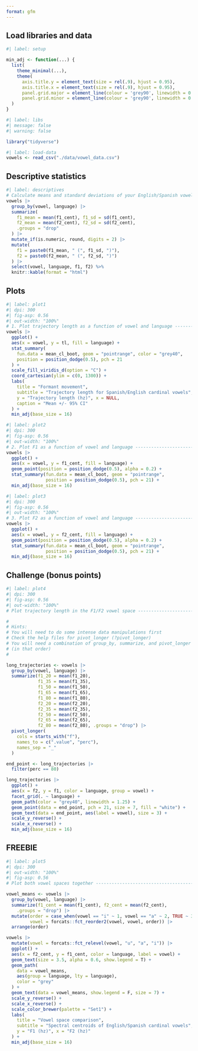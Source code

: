 ```yaml
---
format: gfm
---
```


## Load libraries and data

```r
#| label: setup

min_adj <- function(...) {
  list(
    theme_minimal(...),
    theme(
      axis.title.y = element_text(size = rel(.9), hjust = 0.95),
      axis.title.x = element_text(size = rel(.9), hjust = 0.95),
      panel.grid.major = element_line(colour = 'grey90', linewidth = 0.15),
      panel.grid.minor = element_line(colour = 'grey90', linewidth = 0.15))
  )
}
```

```r
#| label: libs
#| message: false
#| warning: false

library("tidyverse")
```

```r
#| label: load-data
vowels <- read_csv("./data/vowel_data.csv")
```



## Descriptive statistics

```r
#| label: descriptives
# Calculate means and standard deviations of your English/Spanish vowels ------
vowels |> 
  group_by(vowel, language) |> 
  summarize(
    f1_mean = mean(f1_cent), f1_sd = sd(f1_cent),
    f2_mean = mean(f2_cent), f2_sd = sd(f2_cent), 
    .groups = "drop"
  ) |> 
  mutate_if(is.numeric, round, digits = 2) |> 
  mutate(
    f1 = paste0(f1_mean, " (", f1_sd, ")"), 
    f2 = paste0(f2_mean, " (", f2_sd, ")")
  ) |> 
  select(vowel, language, f1, f2) %>% 
  knitr::kable(format = "html")
```


## Plots

```r
#| label: plot1
#| dpi: 300
#| fig-asp: 0.56
#| out-width: "100%"
# 1. Plot trajectory length as a function of vowel and language ---------------
vowels |> 
  ggplot() +
  aes(x = vowel, y = tl, fill = language) + 
  stat_summary(
    fun.data = mean_cl_boot, geom = "pointrange", color = "grey40", 
    position = position_dodge(0.5), pch = 21
  ) + 
  scale_fill_viridis_d(option = "C") + 
  coord_cartesian(ylim = c(0, 1300)) + 
  labs(
    title = "Formant movement", 
    subtitle = "Trajectory length for Spanish/English cardinal vowels", 
    y = "Trajectory length (hz)", x = NULL, 
    caption = "Mean +/- 95% CI"
  ) + 
  min_adj(base_size = 16)
```





```r
#| label: plot2
#| dpi: 300
#| fig-asp: 0.56
#| out-width: "100%"
# 2. Plot F1 as a function of vowel and language ------------------------------
vowels |> 
  ggplot() + 
  aes(x = vowel, y = f1_cent, fill = language) + 
  geom_point(position = position_dodge(0.5), alpha = 0.2) + 
  stat_summary(fun.data = mean_cl_boot, geom = "pointrange", 
               position = position_dodge(0.5), pch = 21) + 
  min_adj(base_size = 16)
```





```r
#| label: plot3
#| dpi: 300
#| fig-asp: 0.56
#| out-width: "100%"
# 3. Plot F2 as a function of vowel and language ------------------------------
vowels |> 
  ggplot() +
  aes(x = vowel, y = f2_cent, fill = language) + 
  geom_point(position = position_dodge(0.5), alpha = 0.2) + 
  stat_summary(fun.data = mean_cl_boot, geom = "pointrange", 
               position = position_dodge(0.5), pch = 21) + 
  min_adj(base_size = 16)
```







## Challenge (bonus points)

```r
#| label: plot4
#| dpi: 300
#| fig-asp: 0.56
#| out-width: "100%"
# Plot trajectory length in the F1/F2 vowel space -----------------------------

#
# Hints: 
# You will need to do some intense data manipulations first
# Check the help files for pivot_longer (?pivot_longer)
# You will need a combination of group_by, summarize, and pivot_longer 
# (in that order)
#

long_trajectories <- vowels |> 
  group_by(vowel, language) |> 
  summarize(f1_20 = mean(f1_20), 
            f1_35 = mean(f1_35), 
            f1_50 = mean(f1_50), 
            f1_65 = mean(f1_65), 
            f1_80 = mean(f1_80), 
            f2_20 = mean(f2_20), 
            f2_35 = mean(f2_35), 
            f2_50 = mean(f2_50), 
            f2_65 = mean(f2_65), 
            f2_80 = mean(f2_80), .groups = "drop") |> 
  pivot_longer(
    cols = starts_with("f"), 
    names_to = c(".value", "perc"), 
    names_sep = "_"
  )

end_point <- long_trajectories |> 
  filter(perc == 80)

long_trajectories |> 
  ggplot() +
  aes(x = f2, y = f1, color = language, group = vowel) + 
  facet_grid(. ~ language) + 
  geom_path(color = "grey40", linewidth = 1.25) + 
  geom_point(data = end_point, pch = 21, size = 7, fill = "white") + 
  geom_text(data = end_point, aes(label = vowel), size = 3) + 
  scale_y_reverse() + 
  scale_x_reverse() + 
  min_adj(base_size = 16)
```




## FREEBIE

```r
#| label: plot5
#| dpi: 300
#| out-width: "100%"
#| fig-asp: 0.56
# Plot both vowel spaces together ---------------------------------------------

vowel_means <- vowels |> 
  group_by(vowel, language) |> 
  summarize(f1_cent = mean(f1_cent), f2_cent = mean(f2_cent), 
    .groups = "drop") |> 
  mutate(order = case_when(vowel == "i" ~ 1, vowel == "a" ~ 2, TRUE ~ 3), 
         vowel = forcats::fct_reorder2(vowel, vowel, order)) |> 
  arrange(order)

vowels |> 
  mutate(vowel = forcats::fct_relevel(vowel, "u", "a", "i")) |> 
  ggplot() + 
  aes(x = f2_cent, y = f1_cent, color = language, label = vowel) +
  geom_text(size = 3.5, alpha = 0.6, show.legend = T) + 
  geom_path(
    data = vowel_means, 
    aes(group = language, lty = language), 
    color = "grey"
  ) + 
  geom_text(data = vowel_means, show.legend = F, size = 7) + 
  scale_y_reverse() + 
  scale_x_reverse() + 
  scale_color_brewer(palette = "Set1") + 
  labs(
    title = "Vowel space comparison", 
    subtitle = "Spectral centroids of English/Spanish cardinal vowels", 
    y = "F1 (hz)", x = "F2 (hz)"
  ) + 
  min_adj(base_size = 16)
```
